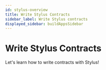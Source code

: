 ```yaml
---
id: stylus-overview
title: Write Stylus Contracts
sidebar_label: Write Stylus contracts
displayed_sidebar: buildAppsSidebar
---
```



# Write Stylus Contracts

Let's learn how to write contracts with Stylus!

<div
  style={{
    display: 'grid',
    gridTemplateColumns: 'repeat(auto-fit, minmax(300px, 1fr))',
    gap: '20px',
  }}
>
  <Card
    title="A gentle introduction"
    description="Start with the basics of Stylus contracts."
    href="https://docs.arbitrum.io/stylus/gentle-introduction"
  />
  <Card
    title="Quickstart (Rust)"
    description="Get started quickly with Rust."
    href="https://docs.arbitrum.io/stylus/quickstart"
  />
  <Card
    title="Testnet"
    description="Explore the testnet environment."
    href="https://docs.arbitrum.io/stylus/reference/testnet-information"
  />
  <Card
    title="Stylus by example"
    description="Learn Stylus through examples."
    href="https://stylus-by-example.org"
  />
  <Card
    title="Stylus Rust SDK"
    description="Dive into the Stylus Rust SDK."
    href="https://docs.arbitrum.io/stylus/reference/rust-sdk-guide"
  />
  <Card
    title="Gas, ink and caching"
    description="Learn about gas, ink, and caching strategies."
    href="https://docs.arbitrum.io/stylus/concepts/gas-metering"
  />
  <Card
    title="CLI tools (cargo-stylus)"
    description="Master the CLI tools for Stylus."
    href="/stylus/cli-tools-overview"
  />
  <Card
    title="Run a Stylus dev node"
    description="Set up and run a development node."
    href="https://docs.arbitrum.io/run-arbitrum-node/run-local-dev-node"
  />
  <Card
    title="Other supported languages"
    description="Explore other languages supported by Stylus."
    href="https://docs.arbitrum.io/stylus/reference/stylus-sdk"
  />
  <Card
    title="Troubleshooting"
    description="Find solutions to common issues."
    href="https://docs.arbitrum.io/stylus/troubleshooting-building-stylus"
  />
  <Card
    title="Source code repository"
    description="Check out the source code."
    href="https://github.com/OffchainLabs/stylus"
  />
  <Card
    title="Public preview"
    description="View the public preview of Stylus."
    href="https://docs.arbitrum.io/stylus/concepts/public-preview-expectations"
  />
</div>
